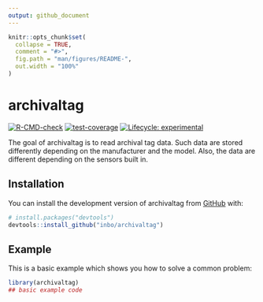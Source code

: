 ```yaml
---
output: github_document
---
```


<!-- README.md is generated from README.Rmd. Please edit that file -->

```r
knitr::opts_chunk$set(
  collapse = TRUE,
  comment = "#>",
  fig.path = "man/figures/README-",
  out.width = "100%"
)
```

# archivaltag

<!-- badges: start -->
[![R-CMD-check](https://github.com/inbo/archivaltag/actions/workflows/R-CMD-check.yaml/badge.svg)](https://github.com/inbo/archivaltag/actions/workflows/R-CMD-check.yaml)
[![test-coverage](https://github.com/inbo/archivaltag/actions/workflows/test-coverage.yaml/badge.svg)](https://github.com/inbo/archivaltag/actions/workflows/test-coverage.yaml)
[![Lifecycle: experimental](https://img.shields.io/badge/lifecycle-experimental-orange.svg)](https://lifecycle.r-lib.org/articles/stages.html#experimental)
<!-- badges: end -->

The goal of archivaltag is to read archival tag data. Such data are stored differently depending on the manufacturer and the model. Also, the data are different depending on the sensors built in.

## Installation

You can install the development version of archivaltag from [GitHub](https://github.com/) with:

``` r
# install.packages("devtools")
devtools::install_github("inbo/archivaltag")
```

## Example

This is a basic example which shows you how to solve a common problem:

```r
library(archivaltag)
## basic example code
```

